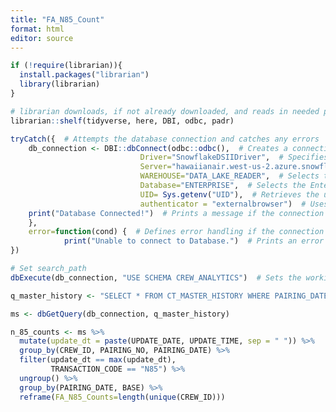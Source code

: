 ```yaml
---
title: "FA_N85_Count"
format: html
editor: source
---
```


```r
if (!require(librarian)){
  install.packages("librarian")
  library(librarian)
}

# librarian downloads, if not already downloaded, and reads in needed packages
librarian::shelf(tidyverse, here, DBI, odbc, padr)

```

```r
tryCatch({  # Attempts the database connection and catches any errors
    db_connection <- DBI::dbConnect(odbc::odbc(),  # Creates a connection using the ODBC driver
                             Driver="SnowflakeDSIIDriver",  # Specifies the Snowflake ODBC driver
                             Server="hawaiianair.west-us-2.azure.snowflakecomputing.com",  # Points to the Snowflake server
                             WAREHOUSE="DATA_LAKE_READER",  # Selects the data warehouse
                             Database="ENTERPRISE",  # Selects the Enterprise database
                             UID= Sys.getenv("UID"),  # Retrieves the user ID from the environment variables
                             authenticator = "externalbrowser")  # Uses external browser authentication
    print("Database Connected!")  # Prints a message if the connection is successful
    },
    error=function(cond) {  # Defines error handling if the connection fails
            print("Unable to connect to Database.")  # Prints an error message
})

# Set search_path
dbExecute(db_connection, "USE SCHEMA CREW_ANALYTICS")  # Sets the working schema to 'CREW_ANALYTICS' in the database

q_master_history <- "SELECT * FROM CT_MASTER_HISTORY WHERE PAIRING_DATE > '2024-10-27' AND PAIRING_DATE < '2024-11-01' AND CREW_INDICATOR = 'FA';"

ms <- dbGetQuery(db_connection, q_master_history) 


```

```r

n_85_counts <- ms %>% 
  mutate(update_dt = paste(UPDATE_DATE, UPDATE_TIME, sep = " ")) %>% 
  group_by(CREW_ID, PAIRING_NO, PAIRING_DATE) %>% 
  filter(update_dt == max(update_dt),
         TRANSACTION_CODE == "N85") %>% 
  ungroup() %>% 
  group_by(PAIRING_DATE, BASE) %>% 
  reframe(FA_N85_Counts=length(unique(CREW_ID)))


```

